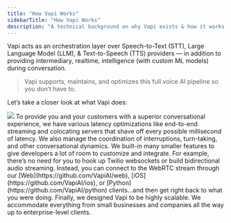 ```yaml
---
title: "How Vapi Works"
sidebarTitle: "How Vapi Works"
description: "A technical background on why Vapi exists & how it works."
---
```


Vapi acts as an orchestration layer over Speech-to-Text (STT), Large Language Model (LLM), & Text-to-Speech (TTS) providers — in addition to providing intermediary, realtime, intelligence (with custom ML models) during conversation.

> Vapi supports, maintains, and optimizes this full voice AI pipeline so you don’t have to.

Let’s take a closer look at what Vapi does:

<Frame>
  <img src="/static/images/learn/platform/vapi-orchestration.png" />
</Frame>

<Steps>
  <Step title="Support and Optimization">
    To provide you and your customers with a superior conversational experience, we have various
    latency optimizations like end-to-end streaming and colocating servers that shave off every
    possible millisecond of latency. We also manage the coordination of interruptions, turn-taking,
    and other conversational dynamics.
  </Step>
  <Step title="Customizable">
    We built-in many smaller features to give developers a lot of room to customize and integrate.
    For example, there’s no need for you to hook up Twilio websockets or build bidirectional audio
    streaming. Instead, you can connect to the WebRTC stream through our
    [Web](https://github.com/VapiAI/web), [iOS](https://github.com/VapiAI/ios), or
    [Python](https://github.com/VapiAI/python) clients…and then get right back to what you were
    doing.
  </Step>
  <Step title="Voice AI at Any Scale">
    Finally, we designed Vapi to be highly scalable. We accommodate everything from small businesses
    and companies all the way up to enterprise-level clients.
  </Step>
</Steps>
